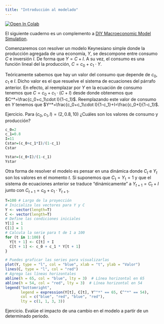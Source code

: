 ```yaml
---
title: "Introducción al modelado"
---
```


<a href="https://colab.research.google.com/github/ingUANDES/qfundeco/blob/main/notebooks/Intro.ipynb" target="_parent"><img src="https://colab.research.google.com/assets/colab-badge.svg" alt="Open In Colab"/></a>

El siguiente cuaderno es un complemento a [DIY Macroeconomic Model Simulation](https://macrosimulation.org/).

Comenzaremos con resolver un modelo Keynesiano simple donde la producción agregada de una economía, $Y$, se descompone entre consumo $C$ e inversión $I$. De forma que $Y=C+I$. A su vez, el consumo es una función lineal del la producción, $C=c_0+c_1\cdot Y$.

Teóricamente sabemos que hay un valor del consumo que depende de $c_0$, $c_1$ e $I$. Dicho valor es el que resuelve el sistema de ecuaciones del párrafo anterior. En efecto, al reemplazar por $Y$ en la ecuación de consumo tenemos que $C=c_0+c_1\cdot(C+I)$ desde donde obtenemos que $C^*=\frac{c_0+c_1\cdot I}{1-c_1}$. Reemplazando este valor de consumo en $Y$ tenemos que $Y^*=\frac{c_0+c_1\cdot I}{1-c_1}+I=\frac{c_0+I}{1-c_1}$.

Ejercicio. Para $(c_0,c_1,I)=(2,0.8,10)$ ¿Cuáles son los valores de consumo y producción?

```r
c_0=2
c_1=0.8
I=11
Cstar=(c_0+c_1*I)/(1-c_1)
Cstar
```

```r
Ystar=(c_0+I)/(1-c_1)
Ystar
```

Otra forma de resolver el modelo es pensar en una dinámica donde $C_t$ e $Y_t$ son los valores en el momento $t$. Si suponemos que $C_1=Y_1=1$ y que el sistema de ecuaciones anterior se traduce "dinámicamente" a $Y_{t+1}=C_t+I$ junto con $C_{t+1}=c_0+c_1\cdot Y_{t+1}$.

```r
T=100 # Largo de la proyección
# Inicializa los vectores para Y y C
Y <- vector(length=T)
C <- vector(length=T)
# Define las condiciones iniciales
Y[1] = 1
C[1] = 1
# Calcula la serie para t de 1 a 100
for (t in 1:100) {
  Y[t + 1] <- C[t] + I
  C[t + 1] <- c_0 + c_1 * Y[t + 1]
}

# Puedes graficar las series para visualizarlas
plot(Y, type = "l", col = "blue", xlab = "t", ylab = "Valor")
lines(C, type = "l", col = "red")
# Agrega las líneas horizontales
abline(h = 65, col = "blue", lty = 3)  # Línea horizontal en 65
abline(h = 54, col = "red", lty = 3)  # Línea horizontal en 54
legend("bottomright",
       legend = expression(Y[t], C[t], Y^"*" == 65, C^"*" == 54),
       col = c("blue", "red", "blue", "red"),
       lty = c(1, 1, 3, 3))
```

Ejercicio. Evalúe el impacto de una cambio en el modelo a partir de un determinado periodo.
